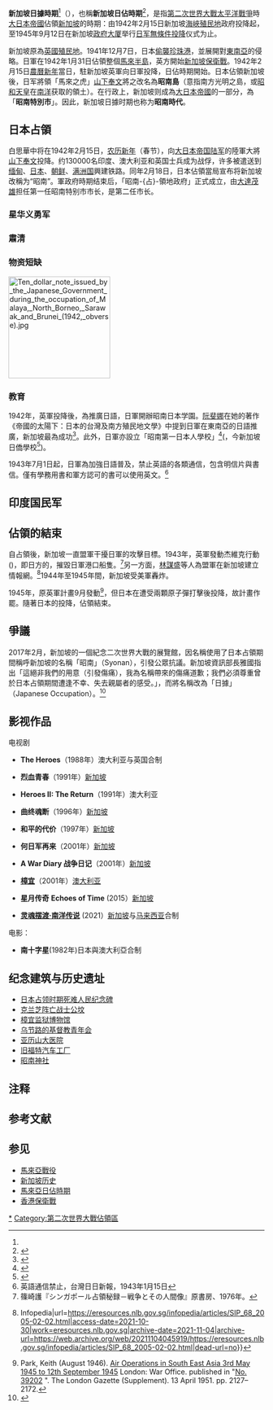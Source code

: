 {{copy edit|time=2021-10-12}}
{{NoteTA
|G1=melayu
}}
{{Infobox former country
|conventional_long_name = 昭南特別市
|native_name = {{lang|ja|昭南特別市}}
|common_name = Japanese-occupied Singapore
|continent = Asia
|status = 军事占领
|status_text = [[大日本帝国|大日本帝国]]军事占领
|empire = Japan
|p1 = 海峡殖民地
|flag_p1 = Flag of the British Straits Settlements (1904–1925).svg
|s1 = 英属馬來亞軍政府
|flag_s1 = Flag of United Kingdom.svg
|image_flag = Merchant flag of Japan (1870).svg
|s2 = 新加坡殖民地
|flag_s2 = Flag of Singapore (1946–1952).svg
|flag_type = [[日本国旗|国旗]]
|image_coat = War flag of the Imperial Japanese Army.svg
|symbol_type = [[旭日旗#大日本帝國陸軍聯隊旗|大日本帝国军旗]]
|coa_size = 126px
|image_map = 
|image_map_caption = 
|capital = 新加坡
|government_type = 占领军政权
|title_leader = |leader1 = |year_leader1 = 
|era = 第二次世界大战
|event_pre = [[太平洋战争|太平洋战争]]开始
|date_pre = 1941年12月8日
|event_start = [[大英帝国|英国]]投降
|date_start = <br/>2月15日
|year_start = 1942年
|event1 = [[轰炸新加坡_(1944年－1945年)|盟軍空袭新加坡]]
|date_event1 = 1944年11月 – 1945年5月
|event2 = [[日本投降|日本投降]]
|date_event2 = 1945年8月15日
|event_end = 新加坡由[[英属馬來亞軍政府|英属馬來亞軍政府]]接收
|date_end = <br/>9月12日
|year_end = 1945年
|event_post = 新加坡成为[[直轄殖民地|直轄殖民地]]
|date_post = <br/>1946年4月1日
|currency = [[香蕉票|香蕉票]]
|common_languages = [[日语|日语]]、[[新加坡华语|华语]]、[[马来语|马来语]]、[[泰米尔语|泰米尔语]]、[[英语|英语]]
|today = {{flagcountry|Singapore}}<br>{{flagcountry|AUS}}（{{flagcountry|CXR}}）
}}
{{Infobox Chinese|kanji=昭南特別市|kana=しょうなんとくべつし|romaji=Shōnan Tokubetsushi|kanji2=昭南島|kana2=しょうなんとう|romaji2=Shōnan-tō}}
{{新加坡历史}}

'''新加坡日據時期'''<ref name="cna" />（{{lang-en|Japanese occupation of Singapore}}），也稱'''新加坡日佔時期'''<ref>{{cite journal |author1=林立 |title=亦詩亦史：描述新加坡日佔時期的舊體詩集《血海》 |journal=清華學報 |date=2017-09 |volume=47 |issue=3 |page=547 |url=http://thjcs.site.nthu.edu.tw/var/file/452/1452/img/2921/132229428.pdf |accessdate=2021-10-18 |archive-date=2021-10-18 |archive-url=https://web.archive.org/web/20211018150735/http://thjcs.site.nthu.edu.tw/var/file/452/1452/img/2921/132229428.pdf |dead-url=no }}</ref>，是指[[第二次世界大戰|第二次世界大戰]][[太平洋戰爭|太平洋戰爭]]時[[大日本帝國|大日本帝國]]佔領[[新加坡|新加坡]]的時期：由1942年2月15日新加坡[[海峽殖民地|海峽殖民地]]政府投降起，至1945年9月12日在新加坡[[政府大厦_(新加坡)|政府大厦]]举行[[日军|日军]][[無條件投降|無條件投降]]仪式为止。

新加坡原為[[英國殖民地|英國殖民地]]。1941年12月7日，日本[[偷襲珍珠港|偷襲珍珠港]]，並展開對[[東南亞|東南亞]]的侵略。日軍在1942年1月31日佔領整個[[馬來半島|馬來半島]]，英方開始[[新加坡保衛戰|新加坡保衛戰]]。1942年2月15日[[農曆新年|農曆新年]]當日，駐新加坡英軍向日軍投降，日佔時期開始。日本佔領新加坡後，日军將領「馬來之虎」[[山下奉文|山下奉文]]將之改名為'''昭南島'''（意指南方光明之島，或[[昭和天皇|昭和天皇]]在[[南洋|南洋]]获取的領土）。在行政上，新加坡则成為[[大日本帝國|大日本帝國]]的一部分，為「'''昭南特別市'''」。因此，新加坡日據时期也称为'''昭南時代'''。

== 日本占領 ==
白思華中将在1942年2月15日，[[农历新年|农历新年]]（春节），向[[大日本帝国陆军|大日本帝国陆军]]的陸軍大將[[山下奉文|山下奉文]]投降。约130000名{{cn}}印度、澳大利亚和英国士兵成为战俘，许多被遣送到[[缅甸|缅甸]]、[[日本|日本]]、[[朝鮮日治時期|朝鲜]]、[[满洲国|满洲国]]興建铁路。同年2月18日，日本佔領當局{{who}}宣布将新加坡改稱为“昭南”。軍政府時期结束后，「昭南-{占}-領地政府」正式成立，由[[大達茂雄|大達茂雄]]担任第一任昭南特别市市长，{{Tsl|ja|內藤寬一|内藤宽一}}是第二任市长。

=== 星华义勇军 ===
{{main|星华义勇军}}

===肅清===
{{Main|肅清大屠殺}}

=== 物资短缺 ===
[[File:Ten_dollar_note_issued_by_the_Japanese_Government_during_the_occupation_of_Malaya,_North_Borneo,_Sarawak_and_Brunei_(1942,_obverse).jpg|200px]]
{{Main|香蕉票}}

=== 教育 ===
1942年，英軍投降後，為推廣日語，日軍開辦昭南日本学園。[[阮斐娜|阮斐娜]]在她的著作《帝國的太陽下：日本的台灣及南方殖民地文學》中提到日軍在東南亞的日語推廣，新加坡最為成功<ref name=":0">{{Cite book|url=https://books.google.com/books?id=CFEyQWoNSJ8C&pg=PA43|publisher=University of Hawaii Press|date=2003-09-30|isbn=978-0-8248-2592-8|language=en|first=Faye Yuan|last=Kleeman|title=Under an Imperial Sun: Japanese Colonial Literature of Taiwan and the South|pages=43|quote=The most successful was the Japanese school in Singapore. A month after the British surrendered (February 15, 1942), Japan renamed the island Shonan (literally "illuminating the south") and founded the famous Shonan Japanese School (Shōnan Nihon Gakuen 昭南日本学園)|access-date=2022-02-15|archive-date=2021-04-11|archive-url=https://web.archive.org/web/20210411201121/https://books.google.com/books?id=CFEyQWoNSJ8C&pg=PA43}}</ref>。此外，日軍亦設立「昭南第一日本人學校」<ref>{{Cite web|title=シンガポール日本人学校-A BRIEF HISTORY|url=http://www.sjs.edu.sg/english/office_304.html|archive-url=https://archive.is/20140102074840/http://www.sjs.edu.sg/english/office_304.html#selection-59.0-59.12|archive-date=2014-01-02|access-date=2021-10-30|dead-url=yes}}</ref>({{Lang-ja|昭南第一日本人学校}}，今新加坡日僑學校<ref>{{Cite web|title=シンガポール日本人学校 - The Japanese School Singapore|url=https://www.sjs.edu.sg/|access-date=2021-10-30|work=www.sjs.edu.sg|archive-date=2021-10-30|archive-url=https://web.archive.org/web/20211030183137/https://www.sjs.edu.sg/|dead-url=no}}</ref>)。

1943年7月1日起，日軍為加強日語普及，禁止英語的各類通信，包含明信片與書信。僅有學務用書和軍方認可的書可以使用英文。<ref>英語通信禁止，台灣日日新報，1943年1月15日</ref>

== 印度国民军 ==
{{Main|印度国民军}}

== 佔領的結束 ==
{{See also|轰炸新加坡 (1944年－1945年)}}
自占領後，新加坡一直盟軍干擾日軍的攻擊目標。1943年，英軍發動杰維克行動({{Lang|en|Operation Jaywick}})，即日方的{{Tsl|ja|昭南港爆破事件|昭南港爆破事件}}，摧毀日軍港口船隻。<ref>篠崎護『シンガポール占領秘録－戦争とその人間像』原書房、1976年。</ref>另一方面，[[林謀盛|林謀盛]]等人為盟軍在新加坡建立情報網。<ref>{{Cite web|title=Force 136 (Operation Gustavus in Malaya) {{!}} Infopedia|url=https://eresources.nlb.gov.sg/infopedia/articles/SIP_68_2005-02-02.html|access-date=2021-10-30|work=eresources.nlb.gov.sg|archive-date=2021-11-04|archive-url=https://web.archive.org/web/20211104045919/https://eresources.nlb.gov.sg/infopedia/articles/SIP_68_2005-02-02.html|dead-url=no}}</ref>1944年至1945年間，新加坡受美軍轟炸。

1945年，原英軍計畫9月發動{{Tsl|en|Operation Tiderace|急潮行動}}<ref>Park, Keith (August 1946). [http://www.ibiblio.org/hyperwar/UN/UK/LondonGazette/39202.pdf Air Operations in South East Asia 3rd May 1945 to 12th September 1945] {{Wayback|url=http://www.ibiblio.org/hyperwar/UN/UK/LondonGazette/39202.pdf |date=20190102012209 }} London: War Office. published in "[https://www.thegazette.co.uk/London/issue/39202/supplement/2127 No. 39202] {{Wayback|url=https://www.thegazette.co.uk/London/issue/39202/supplement/2127 |date=20211104045908 }}". The London Gazette (Supplement). 13 April 1951. pp. 2127–2172.</ref>，但日本在遭受兩顆原子彈打擊後投降，故計畫作罷。隨著日本的投降，佔領結束。

==爭議==
2017年2月，新加坡的一個紀念二次世界大戰的展覽館，因名稱使用了日本占領期間稱呼新加坡的名稱「昭南」（Syonan），引發公眾抗議。新加坡資訊部長雅國指出「這絕非我們的用意（引發傷痛），我為名稱帶來的傷痛道歉；我們必須尊重曾於日本占領期間遭逢不幸、失去親屬者的感受。」，而將名稱改為「日據」（Japanese Occupation）。<ref name="cna">{{cite web
|url=https://www.cna.com.tw/news/aopl/201702180327-1.aspx
|title=二戰展覽館名 新加坡改稱日據時期
|date=2017-02-18
|website=中央社
|url-status=yes
|archive-url=https://web.archive.org/web/20170314162413/http://www.cna.com.tw/news/aopl/201702180327-1.aspx
|archive-date=2017-03-14
|access-date=2021-10-23
}}</ref>

== 影视作品 ==
;电视剧
*{{en}}'''The Heroes'''（1988年）澳大利亚与英国合制
*{{zh}}'''烈血青春'''（1991年）[[新傳媒私人有限公司|新加坡]]
*{{en}}'''Heroes II: The Return'''（1991年）澳大利亚
*{{zh}}'''曲终魂断'''（1996年）[[新傳媒私人有限公司|新加坡]]
*{{zh}}'''和平的代价'''（1997年）[[新傳媒私人有限公司|新加坡]]
*{{zh}}'''何日军再来'''（2001年）[[新傳媒私人有限公司|新加坡]]
*{{en}}'''A War Diary 战争日记'''（2001年）[[新傳媒私人有限公司|新加坡]]
*{{en}}'''[[樟宜|樟宜]]'''（2001年）[[澳大利亚广播公司|澳大利亚]]
*{{zh}}'''星月传奇''' '''Echoes of Time''' (2015）[[新傳媒私人有限公司|新加坡]]
*{{zh}}'''[[灵魂摆渡·南洋传说|灵魂摆渡·南洋传说]]''' (2021）[[新加坡|新加坡]]与[[马来西亚|马来西亚]]合制
;电影：
*{{ja}}'''南十字星'''(1982年)日本與澳大利亞合制
== 纪念建筑与历史遗址 ==
*[[日本占领时期死难人民纪念碑|日本占领时期死难人民纪念碑]]
*[[克兰芝阵亡战士公坟|克兰芝阵亡战士公坟]]
*[[樟宜监狱博物馆|樟宜监狱博物馆]]
*[[日本宪兵东区支部|乌节路的基督教青年会]]
*[[亚历山大医院|亚历山大医院]]
*[[旧福特汽车工厂|旧福特汽车工厂]]
*[[昭南神社|昭南神社]]

== 注释 ==
{{Reflist|group="註"}}

== 参考文献 ==
{{Reflist}}

== 参见 ==
*[[馬來亞戰役|馬來亞戰役]]
*[[新加坡历史|新加坡历史]]
*[[馬來亞日佔時期|馬來亞日佔時期]]
*[[香港保衛戰|香港保衛戰]]
{{日本佔領區}}
{{大东亚共荣圈}}
{{新加坡话题}}

{{DEFAULTSORT:Singapore}}
[[Category:新加坡日占时期|*]]
[[Category:第二次世界大戰佔領區|Category:第二次世界大戰佔領區]]